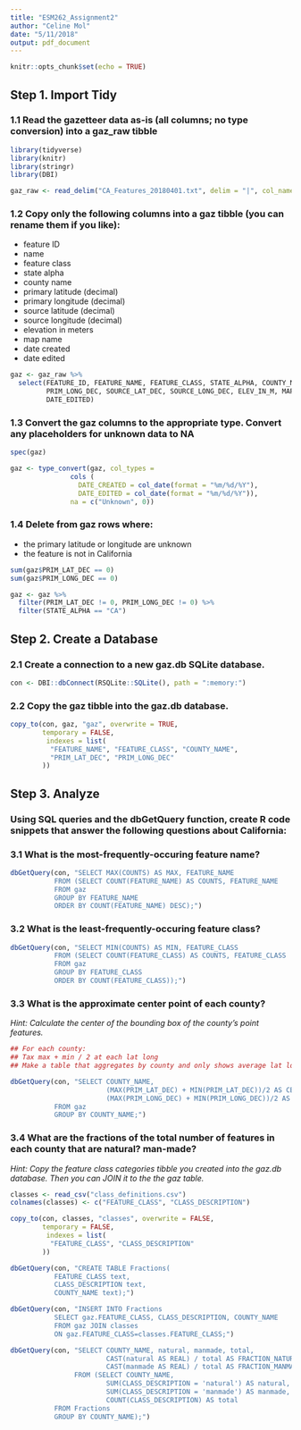 ```yaml
---
title: "ESM262_Assignment2"
author: "Celine Mol"
date: "5/11/2018"
output: pdf_document
---
```


```r
knitr::opts_chunk$set(echo = TRUE)
```

## Step 1. Import Tidy 

### 1.1 Read the gazetteer data as-is (all columns; no type conversion) into a gaz_raw tibble

```r
library(tidyverse)
library(knitr)
library(stringr)
library(DBI)

gaz_raw <- read_delim("CA_Features_20180401.txt", delim = "|", col_names = TRUE)
```

### 1.2 Copy only the following columns into a gaz tibble (you can rename them if you like):
- feature ID
- name
- feature class
- state alpha
- county name
- primary latitude (decimal)
- primary longitude (decimal)
- source latitude (decimal)
- source longitude (decimal)
- elevation in meters
- map name
- date created
- date edited


```r
gaz <- gaz_raw %>% 
  select(FEATURE_ID, FEATURE_NAME, FEATURE_CLASS, STATE_ALPHA, COUNTY_NAME, PRIM_LAT_DEC, 
         PRIM_LONG_DEC, SOURCE_LAT_DEC, SOURCE_LONG_DEC, ELEV_IN_M, MAP_NAME, DATE_CREATED,
         DATE_EDITED)
```

### 1.3 Convert the gaz columns to the appropriate type. Convert any placeholders for unknown data to NA

```r
spec(gaz)

gaz <- type_convert(gaz, col_types = 
               cols (
                 DATE_CREATED = col_date(format = "%m/%d/%Y"),
                 DATE_EDITED = col_date(format = "%m/%d/%Y")),
               na = c("Unknown", 0))
```

### 1.4 Delete from gaz rows where:
- the primary latitude or longitude are unknown
- the feature is not in California

```r
sum(gaz$PRIM_LAT_DEC == 0) 
sum(gaz$PRIM_LONG_DEC == 0)

gaz <- gaz %>%
  filter(PRIM_LAT_DEC != 0, PRIM_LONG_DEC != 0) %>% 
  filter(STATE_ALPHA == "CA")
```

## Step 2. Create a Database

### 2.1 Create a connection to a new gaz.db SQLite database.

```r

con <- DBI::dbConnect(RSQLite::SQLite(), path = ":memory:")

```

### 2.2 Copy the gaz tibble into the gaz.db database.

```r
copy_to(con, gaz, "gaz", overwrite = TRUE,
        temporary = FALSE,
         indexes = list(
          "FEATURE_NAME", "FEATURE_CLASS", "COUNTY_NAME",
          "PRIM_LAT_DEC", "PRIM_LONG_DEC"
        ))
```


## Step 3. Analyze

### Using SQL queries and the dbGetQuery function, create R code snippets that answer the following questions about California:

### 3.1 What is the most-frequently-occuring feature name?

```r

dbGetQuery(con, "SELECT MAX(COUNTS) AS MAX, FEATURE_NAME
           FROM (SELECT COUNT(FEATURE_NAME) AS COUNTS, FEATURE_NAME
           FROM gaz 
           GROUP BY FEATURE_NAME
           ORDER BY COUNT(FEATURE_NAME) DESC);")

```


### 3.2 What is the least-frequently-occuring feature class?

```r

dbGetQuery(con, "SELECT MIN(COUNTS) AS MIN, FEATURE_CLASS
           FROM (SELECT COUNT(FEATURE_CLASS) AS COUNTS, FEATURE_CLASS 
           FROM gaz 
           GROUP BY FEATURE_CLASS
           ORDER BY COUNT(FEATURE_CLASS));")

```


### 3.3 What is the approximate center point of each county?
*Hint: Calculate the center of the bounding box of the county’s point features.*

```r
## For each county:
## Tax max + min / 2 at each lat long
## Make a table that aggregates by county and only shows average lat long.

dbGetQuery(con, "SELECT COUNTY_NAME, 
                        (MAX(PRIM_LAT_DEC) + MIN(PRIM_LAT_DEC))/2 AS CENTER_PRIM_LAT_DEC,
                        (MAX(PRIM_LONG_DEC) + MIN(PRIM_LONG_DEC))/2 AS CENTER_PRIM_LONG_DEC 
           FROM gaz 
           GROUP BY COUNTY_NAME;")


```

### 3.4 What are the fractions of the total number of features in each county that are natural? man-made?
*Hint: Copy the feature class categories tibble you created into the gaz.db database. Then you can JOIN it to the the gaz table.*

```r
classes <- read_csv("class_definitions.csv")
colnames(classes) <- c("FEATURE_CLASS", "CLASS_DESCRIPTION")

copy_to(con, classes, "classes", overwrite = FALSE,
        temporary = FALSE,
         indexes = list(
          "FEATURE_CLASS", "CLASS_DESCRIPTION"
        ))

dbGetQuery(con, "CREATE TABLE Fractions(
           FEATURE_CLASS text, 
           CLASS_DESCRIPTION text, 
           COUNTY_NAME text);")

dbGetQuery(con, "INSERT INTO Fractions
           SELECT gaz.FEATURE_CLASS, CLASS_DESCRIPTION, COUNTY_NAME
           FROM gaz JOIN classes
           ON gaz.FEATURE_CLASS=classes.FEATURE_CLASS;")

dbGetQuery(con, "SELECT COUNTY_NAME, natural, manmade, total, 
                        CAST(natural AS REAL) / total AS FRACTION_NATURAL,
                        CAST(manmade AS REAL) / total AS FRACTION_MANMADE
                FROM (SELECT COUNTY_NAME, 
                        SUM(CLASS_DESCRIPTION = 'natural') AS natural, 
                        SUM(CLASS_DESCRIPTION = 'manmade') AS manmade,
                        COUNT(CLASS_DESCRIPTION) AS total
           FROM Fractions
           GROUP BY COUNTY_NAME);")

```


